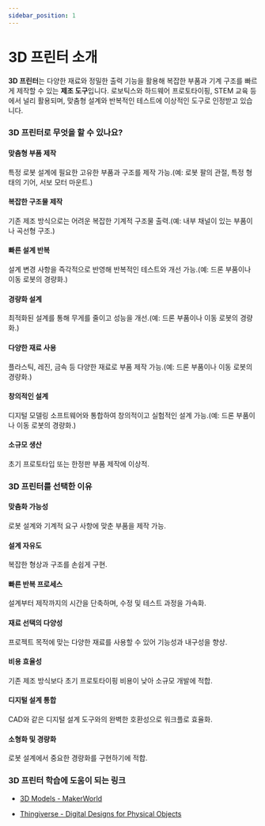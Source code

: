 ```yaml
---
sidebar_position: 1
---
```


# 3D 프린터 소개

**3D 프린터**는 다양한 재료와 정밀한 출력 기능을 활용해 복잡한 부품과 기계 구조를 빠르게 제작할 수 있는 **제조 도구**입니다. 로보틱스와 하드웨어 프로토타이핑, STEM 교육 등에서 널리 활용되며, 맞춤형 설계와 반복적인 테스트에 이상적인 도구로 인정받고 있습니다.

### 3D 프린터로 무엇을 할 수 있나요?

#### 맞춤형 부품 제작

특정 로봇 설계에 필요한 고유한 부품과 구조를 제작 가능.(예: 로봇 팔의 관절, 특정 형태의 기어, 서보 모터 마운트.)

#### 복잡한 구조물 제작

기존 제조 방식으로는 어려운 복잡한 기계적 구조물 출력.(예: 내부 채널이 있는 부품이나 곡선형 구조.)

#### 빠른 설계 반복

설계 변경 사항을 즉각적으로 반영해 반복적인 테스트와 개선 가능.(예: 드론 부품이나 이동 로봇의 경량화.)

#### 경량화 설계

최적화된 설계를 통해 무게를 줄이고 성능을 개선.(예: 드론 부품이나 이동 로봇의 경량화.)

#### 다양한 재료 사용

플라스틱, 레진, 금속 등 다양한 재료로 부품 제작 가능.(예: 드론 부품이나 이동 로봇의 경량화.)

#### 창의적인 설계

디지털 모델링 소프트웨어와 통합하여 창의적이고 실험적인 설계 가능.(예: 드론 부품이나 이동 로봇의 경량화.)

#### 소규모 생산

초기 프로토타입 또는 한정판 부품 제작에 이상적.

### 3D 프린터를 선택한 이유

#### 맞춤화 가능성

로봇 설계와 기계적 요구 사항에 맞춘 부품을 제작 가능.

#### 설계 자유도

복잡한 형상과 구조를 손쉽게 구현.

#### 빠른 반복 프로세스

설계부터 제작까지의 시간을 단축하며, 수정 및 테스트 과정을 가속화.

#### 재료 선택의 다양성

프로젝트 목적에 맞는 다양한 재료를 사용할 수 있어 기능성과 내구성을 향상.

#### 비용 효율성

기존 제조 방식보다 초기 프로토타이핑 비용이 낮아 소규모 개발에 적합.

#### 디지털 설계 통합

CAD와 같은 디지털 설계 도구와의 완벽한 호환성으로 워크플로 효율화.

#### 소형화 및 경량화

로봇 설계에서 중요한 경량화를 구현하기에 적합.

### 3D 프린터 학습에 도움이 되는 링크

- [3D Models - MakerWorld](https://makerworld.com/en/3d-models)

- [Thingiverse - Digital Designs for Physical Objects](https://www.thingiverse.com/)
